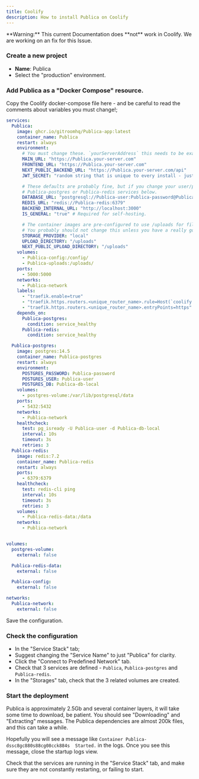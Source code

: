 ```yaml
---
title: Coolify
description: How to install Publica on Coolify
---
```



<EarlyDoc />

<Callout type="warning">
	**Warning:** This current Documentation does **not** work in Coolify. We are working on an fix for this Issue.
</Callout>

<Prereqs />

<Steps>

### Create a new project

- **Name**: Publica
- Select the "production" environment.

### Add Publica as a "Docker Compose" resource.

Copy the Coolify docker-compose file here - and be careful to read the comments about variables you must change!;

```yaml
services:
  Publica:
    image: ghcr.io/gitroomhq/Publica-app:latest
    container_name: Publica
    restart: always
    environment:
      # You must change these. `yourServerAddress` this needs to be exactly the URL you're accessing Publica on.
      MAIN_URL: "https://Publica.your-server.com"
      FRONTEND_URL: "https://Publica.your-server.com"
      NEXT_PUBLIC_BACKEND_URL: "https://Publica.your-server.com/api"
      JWT_SECRET: "random string that is unique to every install - just type random characters here!"

      # These defaults are probably fine, but if you change your user/password, update it in the 
      # Publica-postgres or Publica-redis services below.
      DATABASE_URL: "postgresql://Publica-user:Publica-password@Publica-postgres:5432/Publica-db-local"
      REDIS_URL: "redis://Publica-redis:6379"
      BACKEND_INTERNAL_URL: "http://localhost:3000"
      IS_GENERAL: "true" # Required for self-hosting.

      # The container images are pre-configured to use /uploads for file storage.
      # You probably should not change this unless you have a really good reason!
      STORAGE_PROVIDER: "local"
      UPLOAD_DIRECTORY: "/uploads"
      NEXT_PUBLIC_UPLOAD_DIRECTORY: "/uploads"
    volumes:
      - Publica-config:/config/
      - Publica-uploads:/uploads/
    ports:
      - 5000:5000
    networks:
      - Publica-network
    labels:
      - "traefik.enable=true"
      - "traefik.https.routers.<unique_router_name>.rule=Host(`coolify.io`) && PathPrefix(`/`)"
      - "traefik.https.routers.<unique_router_name>.entryPoints=https"
    depends_on:
      Publica-postgres:
        condition: service_healthy
      Publica-redis:
        condition: service_healthy

  Publica-postgres:
    image: postgres:14.5
    container_name: Publica-postgres
    restart: always
    environment:
      POSTGRES_PASSWORD: Publica-password
      POSTGRES_USER: Publica-user
      POSTGRES_DB: Publica-db-local
    volumes:
      - postgres-volume:/var/lib/postgresql/data
    ports:
      - 5432:5432
    networks:
      - Publica-network
    healthcheck:
      test: pg_isready -U Publica-user -d Publica-db-local
      interval: 10s
      timeout: 3s
      retries: 3
  Publica-redis:
    image: redis:7.2
    container_name: Publica-redis
    restart: always
    ports:
      - 6379:6379
    healthcheck:
      test: redis-cli ping
      interval: 10s
      timeout: 3s
      retries: 3
    volumes:
      - Publica-redis-data:/data
    networks:
      - Publica-network


volumes:
  postgres-volume:
    external: false

  Publica-redis-data:
    external: false

  Publica-config:
    external: false

networks:
  Publica-network:
    external: false
```

Save the configuration.

### Check the configuration

- In the "Service Stack" tab;
 - Suggest changing the "Service Name" to just "Publica" for clarity.
 - Click the "Connect to Predefined Network" tab.
 - Check that 3 services are defined - `Publica`, `Publica-postgres` and `Publica-redis`.
- In the "Storages" tab, check that the 3 related volumes are created.

### Start the deployment

Publica is approximately 2.5Gb and several container layers, it will take some time to download, be patient. You should see "Downloading" and "Extracting" messages. The Publica dependencies are almost 200k files, and this can take a while.

Hopefully you will see a message like `Container Publica-dssc8gc880s88cg08cck884s  Started.` in the logs. Once you see this message, close the startup logs view.

Check that the services are running in the "Service Stack" tab, and make sure  they are not constantly restarting, or failing to start.


</Steps>


